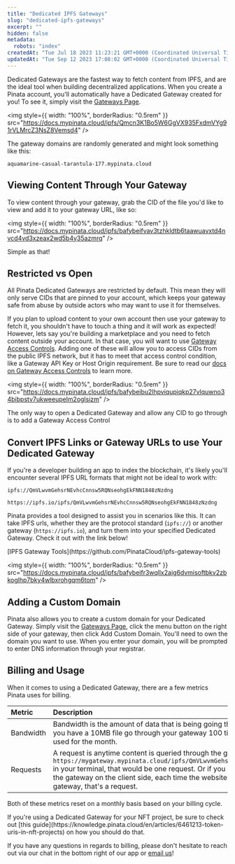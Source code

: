 ```yaml
---
title: "Dedicated IPFS Gateways"
slug: "dedicated-ipfs-gateways"
excerpt: ""
hidden: false
metadata:
  robots: "index"
createdAt: "Tue Jul 18 2023 11:23:21 GMT+0000 (Coordinated Universal Time)"
updatedAt: "Tue Sep 12 2023 17:08:02 GMT+0000 (Coordinated Universal Time)"
---
```


Dedicated Gateways are the fastest way to fetch content from IPFS, and are the ideal tool when building decentralized applications. When you create a Pinata account, you'll automatically have a Dedicated Gateway created for you! To see it, simply visit the [Gateways Page](https://app.pinata.cloud/gateway).

<img
  style={{ width: "100%", borderRadius: "0.5rem" }}
  src="https://docs.mypinata.cloud/ipfs/Qmcn3K1Bo5W6GgVX935FxdmVYg91rVLMrcZ3NsZ8Vemsd4"
/>

The gateway domains are randomly generated and might look something like this:

```
aquamarine-casual-tarantula-177.mypinata.cloud
```

## Viewing Content Through Your Gateway

To view content through your gateway, grab the CID of the file you'd like to view and add it to your gateway URL, like so:

<img
  style={{ width: "100%", borderRadius: "0.5rem" }}
  src="https://docs.mypinata.cloud/ipfs/bafybeifvav3tzhkldtb6taawuavxtd4nvcd4vd3xzeax2wd5b4y35azmrq"
/>

Simple as that!

## Restricted vs Open

All Pinata Dedicated Gateways are restricted by default. This mean they will only serve CIDs that are pinned to your account, which keeps your gateway safe from abuse by outside actors who may want to use it for themselves.

If you plan to upload content to your own account then use your gateway to fetch it, you shouldn't have to touch a thing and it will work as expected! However, lets say you're building a marketplace and you need to fetch content outside your account. In that case, you will want to use [Gateway Access Controls](/gateways/gateway-access-controls). Adding one of these will allow you to access CIDs from the public IPFS network, but it has to meet that access control condition, like a Gateway API Key or Host Origin requirement. Be sure to read our [docs on Gateway Access Controls](/gateways/gateway-access-controls) to learn more.

<img
  style={{ width: "100%", borderRadius: "0.5rem" }}
  src="https://docs.mypinata.cloud/ipfs/bafybeibu2lhpviqupiqkp27vlquwno34bibpstv7ukweeupelm2oglsizm"
/>

<Note>
  The only way to open a Dedicated Gateway and allow any CID to go through is to
  add a Gateway Access Control
</Note>

## Convert IPFS Links or Gateway URLs to use Your Dedicated Gateway

If you're a developer building an app to index the blockchain, it's likely you'll encounter several IPFS URL formats that might not be ideal to work with:

```
ipfs://QmVLwvmGehsrNEvhcCnnsw5RQNseohgEkFNN1848zNzdng

https://ipfs.io/ipfs/QmVLwvmGehsrNEvhcCnnsw5RQNseohgEkFNN1848zNzdng
```

Pinata provides a tool designed to assist you in scenarios like this. It can take IPFS urls, whether they are the protocol standard (`ipfs://`) or another gateway (`https://ipfs.io`), and turn them into your specified Dedicated Gateway. Check it out with the link below!

<Note>
  [IPFS Gateway Tools](https://github.com/PinataCloud/ipfs-gateway-tools)
</Note>

<img
  style={{ width: "100%", borderRadius: "0.5rem" }}
  src="https://docs.mypinata.cloud/ipfs/bafybeifr3wqllx2ajg6dvmisoftbkv2zbkoglhp7bky4wlbxrohgqm6tom"
/>

## Adding a Custom Domain

Pinata also allows you to create a custom domain for your Dedicated Gateway. Simply visit the [Gateways Page](https://app.pinata.cloud/gateway), click the menu button on the right side of your gateway, then click Add Custom Domain. You'll need to own the domain you want to use. When you enter your domain, you will be prompted to enter DNS information through your registrar.

## Billing and Usage

When it comes to using a Dedicated Gateway, there are a few metrics Pinata uses for billing.

| Metric    | Description                                                                                                                                                                                                                                                                                                                                                                              |
| :-------- | :--------------------------------------------------------------------------------------------------------------------------------------------------------------------------------------------------------------------------------------------------------------------------------------------------------------------------------------------------------------------------------------- |
| Bandwidth | Bandwidth is the amount of data that is being going through your Gateway. For instance, if you have a 10MB file go through your gateway 100 times, that would be 1GB of bandwidth used for the month.                                                                                                                                                                                    |
| Requests  | A request is anytime content is queried through the gateway, so if you run `wget https://mygateway.mypinata.cloud/ipfs/QmVLwvmGehsrNEvhcCnnsw5RQNseohgEkFNN1848zNzdng` in your terminal, that would be one request. Or if you had someone visit your app that uses the gateway on the client side, each time the website requests content from IPFS using the gateway, that's a request. |

Both of these metrics reset on a monthly basis based on your billing cycle.

<Note>
  If you're using a Dedicated Gateway for your NFT project, be sure to check out
  [this
  guide](https://knowledge.pinata.cloud/en/articles/6461213-token-uris-in-nft-projects)
  on how you should do that.
</Note>

If you have any questions in regards to billing, please don't hesitate to reach out via our chat in the bottom right of our app or [email us](mailto:team@pinata.cloud)!
